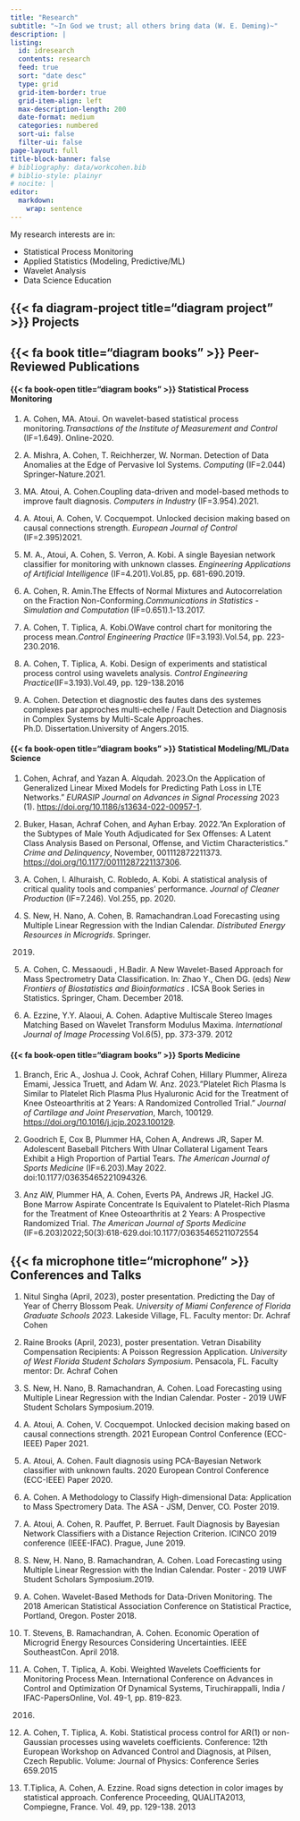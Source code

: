 ```yaml
---
title: "Research"
subtitle: "~In God we trust; all others bring data (W. E. Deming)~"
description: |
listing:
  id: idresearch
  contents: research
  feed: true
  sort: "date desc"
  type: grid
  grid-item-border: true
  grid-item-align: left
  max-description-length: 200
  date-format: medium
  categories: numbered
  sort-ui: false
  filter-ui: false
page-layout: full
title-block-banner: false
# bibliography: data/workcohen.bib
# biblio-style: plainyr
# nocite: |
editor: 
  markdown: 
    wrap: sentence
---
```


My research interests are in:

-   Statistical Process Monitoring
-   Applied Statistics (Modeling, Predictive/ML)
-   Wavelet Analysis
-   Data Science Education

## {{< fa diagram-project title="diagram project" >}} Projects

::: {#idresearch}
:::

<!-- REFRENCES -->

## {{< fa book title="diagram books" >}} Peer-Reviewed Publications

#### {{< fa book-open title="diagram books" >}} Statistical Process Monitoring

1.  A. Cohen, MA. Atoui.
    On wavelet-based statistical process monitoring.*Transactions of the Institute of Measurement and Control* (IF=1.649).
    Online-2020.

2.  A. Mishra, A. Cohen, T. Reichherzer, W. Norman.
    Detection of Data Anomalies at the Edge of Pervasive IoI Systems.
    *Computing* (IF=2.044) Springer-Nature.2021.

3.  MA. Atoui, A. Cohen.Coupling data-driven and model-based methods to improve fault diagnosis.
    *Computers in Industry* (IF=3.954).2021.

4.  A. Atoui, A. Cohen, V. Cocquempot.
    Unlocked decision making based on causal connections strength.
    *European Journal of Control* (IF=2.395)2021.

5.  M. A., Atoui, A. Cohen, S. Verron, A. Kobi.
    A single Bayesian network classifier for monitoring with unknown classes.
    *Engineering Applications of Artificial Intelligence* (IF=4.201).Vol.85, pp. 681-690.2019.

6.  A. Cohen, R. Amin.The Effects of Normal Mixtures and Autocorrelation on the Fraction Non-Conforming.*Communications in Statistics - Simulation and Computation* (IF=0.651).1-13.2017.

7.  A. Cohen, T. Tiplica, A. Kobi.OWave control chart for monitoring the process mean.*Control Engineering Practice* (IF=3.193).Vol.54, pp. 223-230.2016.

8.  A. Cohen, T. Tiplica, A. Kobi.
    Design of experiments and statistical process control using wavelets analysis.
    *Control Engineering Practice*(IF=3.193).Vol.49, pp. 129-138.2016

9.  A. Cohen.
    Detection et diagnostic des fautes dans des systemes complexes par approches multi-echelle / Fault Detection and Diagnosis in Complex Systems by Multi-Scale Approaches.
    Ph.D. Dissertation.University of Angers.2015.

#### {{< fa book-open title="diagram books" >}} Statistical Modeling/ML/Data Science

1.  Cohen, Achraf, and Yazan A. Alqudah.
    2023.On the Application of Generalized Linear Mixed Models for Predicting Path Loss in LTE Networks." *EURASIP Journal on Advances in Signal Processing* 2023 (1). <https://doi.org/10.1186/s13634-022-00957-1>.

2.  Buker, Hasan, Achraf Cohen, and Ayhan Erbay.
    2022."An Exploration of the Subtypes of Male Youth Adjudicated for Sex Offenses: A Latent Class Analysis Based on Personal, Offense, and Victim Characteristics." *Crime and Delinquency*, November, 001112872211373.
    <https://doi.org/10.1177/00111287221137306>.

3.  A. Cohen, I. Alhuraish, C. Robledo, A. Kobi.
    A statistical analysis of critical quality tools and companies' performance.
    *Journal of Cleaner Production* (IF=7.246).
    Vol.255, pp. 2020.

4.  S. New, H. Nano, A. Cohen, B. Ramachandran.Load Forecasting using Multiple Linear Regression with the Indian Calendar.
    *Distributed Energy Resources in Microgrids*.
    Springer.

    2019. 

5.  A. Cohen, C. Messaoudi , H.Badir.
    A New Wavelet-Based Approach for Mass Spectrometry Data Classification.
    In: Zhao Y., Chen DG.
    (eds) *New Frontiers of Biostatistics and Bioinformatics* .
    ICSA Book Series in Statistics.
    Springer, Cham.
    December 2018.

6.  A. Ezzine, Y.Y. Alaoui, A. Cohen.
    Adaptive Multiscale Stereo Images Matching Based on Wavelet Transform Modulus Maxima.
    *International Journal of Image Processing* Vol.6(5), pp. 373-379.
    2012

#### {{< fa book-open title="diagram books" >}} Sports Medicine

1.  Branch, Eric A., Joshua J. Cook, Achraf Cohen, Hillary Plummer, Alireza Emami, Jessica Truett, and Adam W. Anz.
    2023."Platelet Rich Plasma Is Similar to Platelet Rich Plasma Plus Hyaluronic Acid for the Treatment of Knee Osteoarthritis at 2 Years: A Randomized Controlled Trial." *Journal of Cartilage and Joint Preservation*, March, 100129.
    <https://doi.org/10.1016/j.jcjp.2023.100129>.

2.  Goodrich E, Cox B, Plummer HA, Cohen A, Andrews JR, Saper M. Adolescent Baseball Pitchers With Ulnar Collateral Ligament Tears Exhibit a High Proportion of Partial Tears.
    *The American Journal of Sports Medicine* (IF=6.203).May 2022.
    doi:10.1177/03635465221094326.

3.  Anz AW, Plummer HA, A. Cohen, Everts PA, Andrews JR, Hackel JG. Bone Marrow Aspirate Concentrate Is Equivalent to Platelet-Rich Plasma for the Treatment of Knee Osteoarthritis at 2 Years: A Prospective Randomized Trial.
    *The American Journal of Sports Medicine* (IF=6.203)2022;50(3):618-629.doi:10.1177/03635465211072554

## {{< fa microphone title="microphone" >}} Conferences and Talks

1.  Nitul Singha (April, 2023), poster presentation.
    Predicting the Day of Year of Cherry Blossom Peak.
    *University of Miami Conference of Florida Graduate Schools 2023*.
    Lakeside Village, FL. Faculty mentor: Dr. Achraf Cohen

2.  Raine Brooks (April, 2023), poster presentation.
    Vetran Disability Compensation Recipients: A Poisson Regression Application.
    *University of West Florida Student Scholars Symposium*.
    Pensacola, FL. Faculty mentor: Dr. Achraf Cohen

3.  S. New, H. Nano, B. Ramachandran, A. Cohen.
    Load Forecasting using Multiple Linear Regression with the Indian Calendar.
    Poster - 2019 UWF Student Scholars Symposium.2019.

4.  A. Atoui, A. Cohen, V. Cocquempot.
    Unlocked decision making based on causal connections strength.
    2021 European Control Conference (ECC-IEEE) Paper 2021.

5.  A. Atoui, A. Cohen.
    Fault diagnosis using PCA-Bayesian Network classifier with unknown faults.
    2020 European Control Conference (ECC-IEEE) Paper 2020.

6.  A. Cohen.
    A Methodology to Classify High-dimensional Data: Application to Mass Spectromery Data.
    The ASA - JSM, Denver, CO. Poster 2019.

7.  A. Atoui, A. Cohen, R. Pauffet, P. Berruet.
    Fault Diagnosis by Bayesian Network Classifiers with a Distance Rejection Criterion.
    ICINCO 2019 conference (IEEE-IFAC).
    Prague, June 2019.

8.  S. New, H. Nano, B. Ramachandran, A. Cohen.
    Load Forecasting using Multiple Linear Regression with the Indian Calendar.
    Poster - 2019 UWF Student Scholars Symposium.2019.

9.  A. Cohen.
    Wavelet-Based Methods for Data-Driven Monitoring.
    The 2018 American Statistical Association Conference on Statistical Practice, Portland, Oregon.
    Poster 2018.

10. T. Stevens, B. Ramachandran, A. Cohen.
    Economic Operation of Microgrid Energy Resources Considering Uncertainties.
    IEEE SoutheastCon.
    April 2018.

11. A. Cohen, T. Tiplica, A. Kobi.
    Weighted Wavelets Coefficients for Monitoring Process Mean.
    International Conference on Advances in Control and Optimization Of Dynamical Systems, Tiruchirappalli, India / IFAC-PapersOnline, Vol.
    49-1, pp. 819-823.

    2016. 

12. A. Cohen, T. Tiplica, A. Kobi.
    Statistical process control for AR(1) or non-Gaussian processes using wavelets coefficients.
    Conference: 12th European Workshop on Advanced Control and Diagnosis, at Pilsen, Czech Republic.
    Volume: Journal of Physics: Conference Series 659.2015

13. T.Tiplica, A. Cohen, A. Ezzine.
    Road signs detection in color images by statistical approach.
    Conference Proceeding, QUALITA2013, Compiegne, France.
    Vol.
    49, pp. 129-138.
    2013
